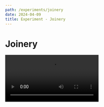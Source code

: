 ```yaml
---
path: /experiments/joinery
date: 2024-04-09
title: Experiment - Joinery
---
```



# Joinery

<Video src="videos/joinery.mp4" />


I've been interested in [_freeform curation_](https://ecologylab.net/research/curation.html); or, colloquially, [_moodboarding_](https://en.wikipedia.org/wiki/Mood_board). It's a process of refining an aesthetic space by gathering and situating imagery. By contrasting various inspirations, you can "carve out" a vibe with you and your collaborators, and easily iterate on it. It's a lot like a musical jam session, but with visuals.

On the computer, you can make a moodboard by positioning images on a canvas tool like Figma, or labeling them with a bookmarking tool like Are.na. Canvas tools are designed for _precise positioning_: dragging is predictable and systematic. Bookmarking tools are designed for _precise ontologies_: every object is assigned a named tags or folders upfront.

I wanted to produce interactions that support _imprecise_ positioning and ontologies. As I generate or curate images en masse, I'd like to toss them around with low conviction, letting the clusters emerge.

Initially, the system was going to have a predictable way of "snapping" groups of images together by dragging their edges near each other. However, this still requires some precise dragging to happen, and detailed heuristics are necessary to produce agreeable layouts.

I instead opted to physically simulate the whole layout. The interactions became much more fluid, I could literally "toss" images and merge clusters together. They'd settle into place like gravitational attractors.